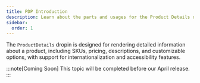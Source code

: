 ```yaml
---
title: PDP Introduction
description: Learn about the parts and usages for the Product Details dropin.
sidebar:
  order: 1
---
```



The `ProductDetails` dropin is designed for rendering detailed information about a product, including SKUs, pricing, descriptions, and customizable options, with support for internationalization and accessibility features.

:::note[Coming Soon]
This topic will be completed before our April release.
:::

